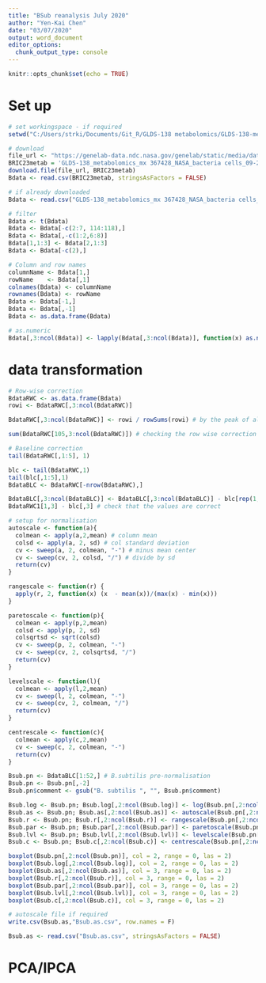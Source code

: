 ```yaml
---
title: "BSub reanalysis July 2020"
author: "Yen-Kai Chen"
date: "03/07/2020"
output: word_document
editor_options: 
  chunk_output_type: console
---
```


```r
knitr::opts_chunk$set(echo = TRUE)
```

# Set up
```r
# set workingspace - if required
setwd("C:/Users/strki/Documents/Git_R/GLDS-138 metabolomics/GLDS-138-metabolomics")

# download
file_url <- "https://genelab-data.ndc.nasa.gov/genelab/static/media/dataset/GLDS-138_metabolomics_mx%20367428_NASA_bacteria%20cells_09-2017_submit%20.csv?version=1"
BRIC23metab = 'GLDS-138_metabolomics_mx 367428_NASA_bacteria cells_09-2017_submit.csv'
download.file(file_url, BRIC23metab)
Bdata <- read.csv(BRIC23metab, stringsAsFactors = FALSE)

# if already downloaded
Bdata <- read.csv("GLDS-138_metabolomics_mx 367428_NASA_bacteria cells_09-2017_submit.csv", stringsAsFactors = FALSE)

# filter
Bdata <- t(Bdata)
Bdata <- Bdata[-c(2:7, 114:118),]
Bdata <- Bdata[,-c(1:2,6:8)]
Bdata[1,1:3] <- Bdata[2,1:3]
Bdata <- Bdata[-c(2),]

# Column and row names
columnName <- Bdata[1,]
rowName    <- Bdata[,1]
colnames(Bdata) <- columnName
rownames(Bdata) <- rowName
Bdata <- Bdata[-1,]
Bdata <- Bdata[,-1]
Bdata <- as.data.frame(Bdata)

# as.numeric
Bdata[,3:ncol(Bdata)] <- lapply(Bdata[,3:ncol(Bdata)], function(x) as.numeric(as.character(x)))

```

# data transformation
```r
# Row-wise correction
BdataRWC <- as.data.frame(Bdata)
rowi <- BdataRWC[,3:ncol(BdataRWC)]

BdataRWC[,3:ncol(BdataRWC)] <- rowi / rowSums(rowi) # by the peak of all sums

sum(BdataRWC[105,3:ncol(BdataRWC)]) # checking the row wise correction worked well

# Baseline correction
tail(BdataRWC[,1:5], 1)

blc <- tail(BdataRWC,1)
tail(blc[,1:5],1)
BdataBLC <- BdataRWC[-nrow(BdataRWC),]

BdataBLC[,3:ncol(BdataBLC)] <- BdataBLC[,3:ncol(BdataBLC)] - blc[rep(1,104),3:ncol(blc)]
BdataRWC1[1,3] - blc[,3] # check that the values are correct

# setup for normalisation
autoscale <- function(a){
  colmean <- apply(a,2,mean) # column mean
  colsd <- apply(a, 2, sd) # col standard deviation
  cv <- sweep(a, 2, colmean, "-") # minus mean center
  cv <- sweep(cv, 2, colsd, "/") # divide by sd
  return(cv)
}

rangescale <- function(r) {
  apply(r, 2, function(x) (x  - mean(x))/(max(x) - min(x)))
}

paretoscale <- function(p){
  colmean <- apply(p,2,mean) 
  colsd <- apply(p, 2, sd) 
  colsqrtsd <- sqrt(colsd)
  cv <- sweep(p, 2, colmean, "-") 
  cv <- sweep(cv, 2, colsqrtsd, "/") 
  return(cv)
}

levelscale <- function(l){
  colmean <- apply(l,2,mean)
  cv <- sweep(l, 2, colmean, "-")
  cv <- sweep(cv, 2, colmean, "/")
  return(cv)
}

centrescale <- function(c){
  colmean <- apply(c,2,mean)
  cv <- sweep(c, 2, colmean, "-")
  return(cv)
}

Bsub.pn <- BdataBLC[1:52,] # B.subtilis pre-normalisation
Bsub.pn <- Bsub.pn[,-2]
Bsub.pn$comment <- gsub("B. subtilis ", "", Bsub.pn$comment)

Bsub.log <- Bsub.pn; Bsub.log[,2:ncol(Bsub.log)] <- log(Bsub.pn[,2:ncol(Bsub.pn)]+1)
Bsub.as <- Bsub.pn; Bsub.as[,2:ncol(Bsub.as)] <- autoscale(Bsub.pn[,2:ncol(Bsub.pn)])
Bsub.r <- Bsub.pn; Bsub.r[,2:ncol(Bsub.r)] <- rangescale(Bsub.pn[,2:ncol(Bsub.pn)])
Bsub.par <- Bsub.pn; Bsub.par[,2:ncol(Bsub.par)] <- paretoscale(Bsub.pn[,2:ncol(Bsub.pn)])
Bsub.lvl <- Bsub.pn; Bsub.lvl[,2:ncol(Bsub.lvl)] <- levelscale(Bsub.pn[,2:ncol(Bsub.pn)])
Bsub.c <- Bsub.pn; Bsub.c[,2:ncol(Bsub.c)] <- centrescale(Bsub.pn[,2:ncol(Bsub.pn)])

boxplot(Bsub.pn[,2:ncol(Bsub.pn)], col = 2, range = 0, las = 2)
boxplot(Bsub.log[,2:ncol(Bsub.log)], col = 2, range = 0, las = 2)
boxplot(Bsub.as[,2:ncol(Bsub.as)], col = 3, range = 0, las = 2)
boxplot(Bsub.r[,2:ncol(Bsub.r)], col = 3, range = 0, las = 2)
boxplot(Bsub.par[,2:ncol(Bsub.par)], col = 3, range = 0, las = 2)
boxplot(Bsub.lvl[,2:ncol(Bsub.lvl)], col = 3, range = 0, las = 2)
boxplot(Bsub.c[,2:ncol(Bsub.c)], col = 3, range = 0, las = 2)

# autoscale file if required
write.csv(Bsub.as,"Bsub.as.csv", row.names = F)

Bsub.as <- read.csv("Bsub.as.csv", stringsAsFactors = FALSE)
```

# PCA/IPCA
```r

```

















